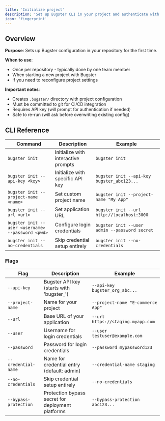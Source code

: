 ```yaml
---
title: 'Initialize project'
description: 'Set up Bugster CLI in your project and authenticate with your account'
icon: 'fingerprint'
---
```


## Overview

**Purpose**: Sets up Bugster configuration in your repository for the first time.

**When to use**:
- Once per repository - typically done by one team member
- When starting a new project with Bugster
- If you need to reconfigure project settings

**Important notes**:
- Creates `.bugster/` directory with project configuration
- Must be committed to git for CI/CD integration
- Requires API key (will prompt for authentication if needed)
- Safe to re-run (will ask before overwriting existing config)

## CLI Reference

| Command | Description | Example |
|---------|-------------|---------|
| `bugster init` | Initialize with interactive prompts | `bugster init` |
| `bugster init --api-key <key>` | Initialize with specific API key | `bugster init --api-key bugster_abc123...` |
| `bugster init --project-name <name>` | Set custom project name | `bugster init --project-name "My App"` |
| `bugster init --url <url>` | Set application URL | `bugster init --url http://localhost:3000` |
| `bugster init --user <username> --password <pwd>` | Configure login credentials | `bugster init --user admin --password secret` |
| `bugster init --no-credentials` | Skip credential setup entirely | `bugster init --no-credentials` |

### Flags

| Flag | Description | Example |
|------|-------------|---------|
| `--api-key` | Bugster API key (starts with 'bugster_') | `--api-key bugster_org_abc...` |
| `--project-name` | Name for your project | `--project-name "E-commerce App"` |
| `--url` | Base URL of your application | `--url https://staging.myapp.com` |
| `--user` | Username for login credentials | `--user testuser@example.com` |
| `--password` | Password for login credentials | `--password mypassword123` |
| `--credential-name` | Name for credential entry (default: admin) | `--credential-name staging` |
| `--no-credentials` | Skip credential setup entirely | `--no-credentials` |
| `--bypass-protection` | Protection bypass secret for deployment platforms | `--bypass-protection abc123...` |